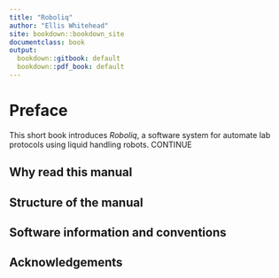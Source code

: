 ```yaml
---
title: "Roboliq"
author: "Ellis Whitehead"
site: bookdown::bookdown_site
documentclass: book
output:
  bookdown::gitbook: default
  bookdown::pdf_book: default
---
```


# Preface {-}

This short book introduces *Roboliq*, a software system for automate lab protocols using liquid handling robots.
CONTINUE

## Why read this manual {-}



## Structure of the manual {-}

## Software information and conventions {-}

## Acknowledgements {-}

